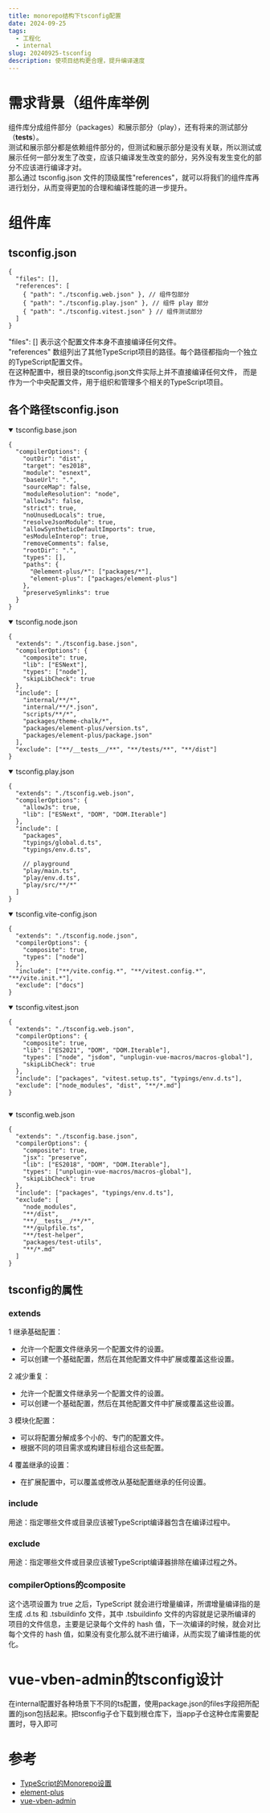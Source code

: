 ```yaml
---
title: monorepo结构下tsconfig配置
date: 2024-09-25
tags:  
  - 工程化
  - internal
slug: 20240925-tsconfig
description: 使项目结构更合理，提升编译速度
---
```


# 需求背景（组件库举例

组件库分成组件部分（packages）和展示部分（play），还有将来的测试部分（__tests__）。  
测试和展示部分都是依赖组件部分的，但测试和展示部分是没有关联，所以测试或展示任何一部分发生了改变，应该只编译发生改变的部分，另外没有发生变化的部分不应该进行编译才对。  
那么通过 tsconfig.json 文件的顶级属性"references"，就可以将我们的组件库再进行划分，从而变得更加的合理和编译性能的进一步提升。


# 组件库

## tsconfig.json

```
{
  "files": [],
  "references": [
    { "path": "./tsconfig.web.json" }, // 组件包部分
    { "path": "./tsconfig.play.json" }, // 组件 play 部分
    { "path": "./tsconfig.vitest.json" } // 组件测试部分
  ]
}
```
"files": [] 表示这个配置文件本身不直接编译任何文件。  
"references" 数组列出了其他TypeScript项目的路径。每个路径都指向一个独立的TypeScript配置文件。  
在这种配置中，根目录的tsconfig.json文件实际上并不直接编译任何文件，
而是作为一个中央配置文件，用于组织和管理多个相关的TypeScript项目。

## 各个路径tsconfig.json

<details open>
  <summary>tsconfig.base.json</summary>

```
{
  "compilerOptions": {
    "outDir": "dist",
    "target": "es2018",
    "module": "esnext",
    "baseUrl": ".",
    "sourceMap": false,
    "moduleResolution": "node",
    "allowJs": false,
    "strict": true,
    "noUnusedLocals": true,
    "resolveJsonModule": true,
    "allowSyntheticDefaultImports": true,
    "esModuleInterop": true,
    "removeComments": false,
    "rootDir": ".",
    "types": [],
    "paths": {
      "@element-plus/*": ["packages/*"],
      "element-plus": ["packages/element-plus"]
    },
    "preserveSymlinks": true
  }
}

```
</details>  

<details open>
  <summary>tsconfig.node.json</summary>

```
{
  "extends": "./tsconfig.base.json",
  "compilerOptions": {
    "composite": true,
    "lib": ["ESNext"],
    "types": ["node"],
    "skipLibCheck": true
  },
  "include": [
    "internal/**/*",
    "internal/**/*.json",
    "scripts/**/*",
    "packages/theme-chalk/*",
    "packages/element-plus/version.ts",
    "packages/element-plus/package.json"
  ],
  "exclude": ["**/__tests__/**", "**/tests/**", "**/dist"]
}
```
</details>

<details open>
  <summary>tsconfig.play.json</summary>

```
{
  "extends": "./tsconfig.web.json",
  "compilerOptions": {
    "allowJs": true,
    "lib": ["ESNext", "DOM", "DOM.Iterable"]
  },
  "include": [
    "packages",
    "typings/global.d.ts",
    "typings/env.d.ts",

    // playground
    "play/main.ts",
    "play/env.d.ts",
    "play/src/**/*"
  ]
}

```
</details>

<details open>
  <summary>tsconfig.vite-config.json</summary>

```
{
  "extends": "./tsconfig.node.json",
  "compilerOptions": {
    "composite": true,
    "types": ["node"]
  },
  "include": ["**/vite.config.*", "**/vitest.config.*", "**/vite.init.*"],
  "exclude": ["docs"]
}

```
</details>

<details open>
  <summary>tsconfig.vitest.json</summary>

```
{
  "extends": "./tsconfig.web.json",
  "compilerOptions": {
    "composite": true,
    "lib": ["ES2021", "DOM", "DOM.Iterable"],
    "types": ["node", "jsdom", "unplugin-vue-macros/macros-global"],
    "skipLibCheck": true
  },
  "include": ["packages", "vitest.setup.ts", "typings/env.d.ts"],
  "exclude": ["node_modules", "dist", "**/*.md"]
}


```
</details>

<details open>
  <summary>tsconfig.web.json</summary>

```
{
  "extends": "./tsconfig.base.json",
  "compilerOptions": {
    "composite": true,
    "jsx": "preserve",
    "lib": ["ES2018", "DOM", "DOM.Iterable"],
    "types": ["unplugin-vue-macros/macros-global"],
    "skipLibCheck": true
  },
  "include": ["packages", "typings/env.d.ts"],
  "exclude": [
    "node_modules",
    "**/dist",
    "**/__tests__/**/*",
    "**/gulpfile.ts",
    "**/test-helper",
    "packages/test-utils",
    "**/*.md"
  ]
}

```
</details>

## tsconfig的属性

### extends

1 继承基础配置：
  - 允许一个配置文件继承另一个配置文件的设置。
  - 可以创建一个基础配置，然后在其他配置文件中扩展或覆盖这些设置。  

2 减少重复：
  - 允许一个配置文件继承另一个配置文件的设置。
  - 可以创建一个基础配置，然后在其他配置文件中扩展或覆盖这些设置。  

3 模块化配置：
  - 可以将配置分解成多个小的、专门的配置文件。
  - 根据不同的项目需求或构建目标组合这些配置。  

4 覆盖继承的设置：
  - 在扩展配置中，可以覆盖或修改从基础配置继承的任何设置。


### include

用途：指定哪些文件或目录应该被TypeScript编译器包含在编译过程中。

### exclude
用途：指定哪些文件或目录应该被TypeScript编译器排除在编译过程之外。

### compilerOptions的composite
这个选项设置为 true 之后，TypeScript 就会进行增量编译，所谓增量编译指的是生成 .d.ts 和 .tsbuildinfo 文件，其中 .tsbuildinfo 文件的内容就是记录所编译的项目的文件信息，主要是记录每个文件的 hash 值，下一次编译的时候，就会对比每个文件的 hash 值，如果没有变化那么就不进行编译，从而实现了编译性能的优化。

# vue-vben-admin的tsconfig设计

在internal配置好各种场景下不同的ts配置，使用package.json的files字段把所配置的json包括起来。把tsconfig子仓下载到根仓库下，当app子仓这种仓库需要配置时，导入即可


# 参考
  - <a href="https://juejin.cn/post/7146183222425518093#heading-13" target="_blank" rel="noopener noreferrer">TypeScript的Monorepo设置</a>
  - <a href="https://github.com/element-plus/element-plus" target="_blank" rel="noopener noreferrer">element-plus</a>
  - <a href="https://github.com/vbenjs/vue-vben-admin" target="_blank" rel="noopener noreferrer">vue-vben-admin</a>

